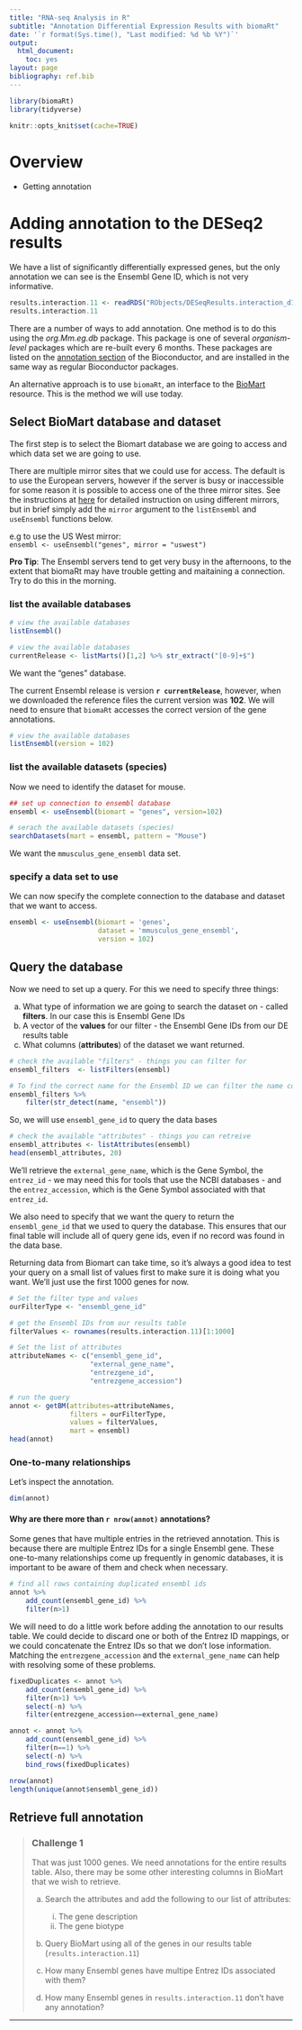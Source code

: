 ```yaml
---
title: "RNA-seq Analysis in R"
subtitle: "Annotation Differential Expression Results with biomaRt"
date: '`r format(Sys.time(), "Last modified: %d %b %Y")`'
output:
  html_document:
    toc: yes
layout: page
bibliography: ref.bib
---
```


```r
library(biomaRt)
library(tidyverse)
```

```r
knitr::opts_knit$set(cache=TRUE)
```

# Overview

- Getting annotation

# Adding annotation to the DESeq2 results

We have a list of significantly differentially expressed genes, but the only
annotation we can see is the Ensembl Gene ID, which is not very informative. 

```r
results.interaction.11 <- readRDS("RObjects/DESeqResults.interaction_d11.rds")
results.interaction.11
```


There are a number of ways to add annotation. One method is to do this using the
*org.Mm.eg.db* package. This package is one of several *organism-level* packages
which are re-built every 6 months. These packages are listed on the [annotation 
section](http://bioconductor.org/packages/release/BiocViews.html#___AnnotationData) 
of the Bioconductor, and are installed in the same way as regular Bioconductor 
packages. 

An alternative approach is to use `biomaRt`, an interface to the 
[BioMart](http://www.biomart.org/) resource. This is the method we will use 
today.

## Select BioMart database and dataset

The first step is to select the Biomart database we are going to access and 
which data set we are going to use.

There are multiple mirror sites that we could use for access. The default is to 
use the European servers, however if the server is busy or inaccessible for some
reason it is possible to access one of the three mirror sites. See the 
instructions at 
[here](https://bioconductor.org/packages/release/bioc/vignettes/biomaRt/inst/doc/accessing_ensembl.html) 
for detailed instruction on using different mirrors, but in brief simply add the 
`mirror` argument to the `listEnsembl` and `useEnsembl` functions below.   

e.g to use the US West mirror:  
  `ensembl <- useEnsembl("genes", mirror = "uswest")`  
  
**Pro Tip**: The Ensembl servers tend to get very busy in the afternoons, to 
the extent that biomaRt may have trouble getting and maitaining a connection. 
Try to do this in the morning.

### list the available databases

```r
# view the available databases
listEnsembl()
```
```r
# view the available databases
currentRelease <- listMarts()[1,2] %>% str_extract("[0-9]+$")
```

We want the "genes" database.

The current Ensembl release is version **`r currentRelease`**, however, when we 
downloaded the reference files the current version was **102**. We will need to
ensure that `biomaRt` accesses the correct version of the gene annotations.

```r
# view the available databases
listEnsembl(version = 102)
```


### list the available datasets (species)

Now we need to identify the dataset for mouse.

```r
## set up connection to ensembl database
ensembl <- useEnsembl(biomart = "genes", version=102)

# serach the available datasets (species)
searchDatasets(mart = ensembl, pattern = "Mouse")
```

We want the `mmusculus_gene_ensembl` data set.

### specify a data set to use

We can now specify the complete connection to the database and dataset that we
want to access.

```r
ensembl <- useEnsembl(biomart = 'genes', 
                      dataset = 'mmusculus_gene_ensembl',
                      version = 102)
```

## Query the database

Now we need to set up a query. For this we need to specify three things: 

(a) What type of information we are going to search the dataset on - called
**filters**. In our case this is Ensembl Gene IDs
(b) A vector of the **values** for our filter - the Ensembl Gene IDs from our DE 
results table
(c) What columns (**attributes**) of the dataset we want returned.


```r
# check the available "filters" - things you can filter for
ensembl_filters  <- listFilters(ensembl)

# To find the correct name for the Ensembl ID we can filter the name column
ensembl_filters %>% 
    filter(str_detect(name, "ensembl"))
```

So, we will use `ensembl_gene_id` to query the data bases

```r
# check the available "attributes" - things you can retreive
ensembl_attributes <- listAttributes(ensembl)
head(ensembl_attributes, 20)
```

We'll retrieve the `external_gene_name`, which is the Gene Symbol, the 
`entrez_id` - we may need this for tools that use the NCBI databases - 
and the `entrez_accession`, which is the Gene Symbol associated with that 
`entrez_id`.

We also need to specify that we want the query to return the `ensembl_gene_id`
that we used to query the database. This ensures that our final table will 
include all of query gene ids, even if no record was found in the data base.

Returning data from Biomart can take time, so it's always a good idea to test 
your query on a small list of values first to make sure it is doing what you
want. We'll just use the first 1000 genes for now.

```r
# Set the filter type and values
ourFilterType <- "ensembl_gene_id"

# get the Ensembl IDs from our results table
filterValues <- rownames(results.interaction.11)[1:1000]

# Set the list of attributes
attributeNames <- c("ensembl_gene_id",
                    "external_gene_name", 
                    "entrezgene_id", 
                    "entrezgene_accession")

# run the query
annot <- getBM(attributes=attributeNames, 
               filters = ourFilterType, 
               values = filterValues, 
               mart = ensembl)
head(annot)
```

### One-to-many relationships

Let's inspect the annotation.

```r
dim(annot)
```

#### Why are there more than `r nrow(annot)` annotations?

Some genes that have multiple entries in the retrieved annotation. This is 
because there are multiple Entrez IDs for a single Ensembl gene. These 
one-to-many relationships come up frequently in genomic databases, it is 
important to be aware of them and check when necessary. 

```r
# find all rows containing duplicated ensembl ids
annot %>%  
    add_count(ensembl_gene_id) %>%  
    filter(n>1)
```

We will need to do a little work before adding the annotation to our results 
table. We could decide to discard one or both of the Entrez ID mappings, or we 
could concatenate the Entrez IDs so that we don't lose information. Matching
the `entrezgene_accession` and the `external_gene_name` can help with resolving
some of these problems. 


```r
fixedDuplicates <- annot %>%  
    add_count(ensembl_gene_id) %>%  
    filter(n>1) %>% 
    select(-n) %>% 
    filter(entrezgene_accession==external_gene_name)

annot <- annot %>%  
    add_count(ensembl_gene_id) %>%  
    filter(n==1) %>% 
    select(-n) %>% 
    bind_rows(fixedDuplicates)

nrow(annot)
length(unique(annot$ensembl_gene_id))
```


## Retrieve full annotation

> ### Challenge 1 {.challenge}
> That was just 1000 genes. We need annotations for the entire results table.
> Also, there may be some other interesting columns in BioMart that we wish to
> retrieve.  
>
> (a) Search the attributes and add the following to our list of attributes:  
>       (i) The gene description   
>       (ii) The gene biotype  
> (b) Query BioMart using all of the genes in our results table (`results.interaction.11`)  
>
> (c) How many Ensembl genes have multipe Entrez IDs associated with them?  
> (d) How many Ensembl genes in `results.interaction.11` don't have any annotation?

-------------------------------------------------------------------------------
